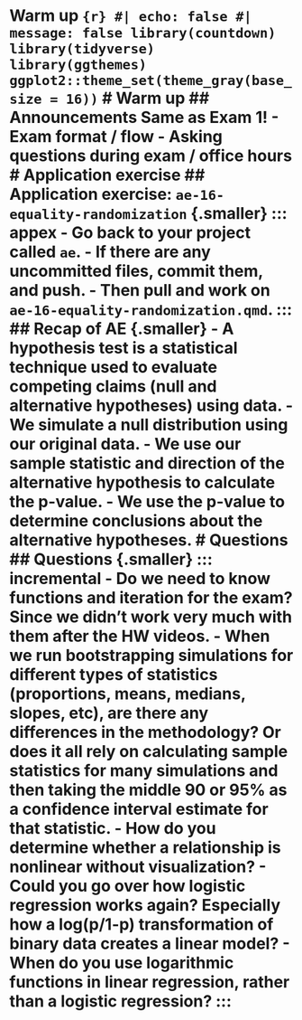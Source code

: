 # Warm up ```{r} #| echo: false #| message: false library(countdown) library(tidyverse) library(ggthemes) ggplot2::theme_set(theme_gray(base_size = 16)) ``` # Warm up ## Announcements Same as Exam 1! - Exam format / flow - Asking questions during exam / office hours # Application exercise ## Application exercise: `ae-16-equality-randomization` {.smaller} ::: appex - Go back to your project called `ae`. - If there are any uncommitted files, commit them, and push. - Then pull and work on `ae-16-equality-randomization.qmd`. ::: ## Recap of AE {.smaller} - A hypothesis test is a statistical technique used to evaluate competing claims (null and alternative hypotheses) using data. - We simulate a null distribution using our original data. - We use our sample statistic and direction of the alternative hypothesis to calculate the p-value. - We use the p-value to determine conclusions about the alternative hypotheses. # Questions ## Questions {.smaller} ::: incremental - Do we need to know functions and iteration for the exam? Since we didn’t work very much with them after the HW videos. - When we run bootstrapping simulations for different types of statistics (proportions, means, medians, slopes, etc), are there any differences in the methodology? Or does it all rely on calculating sample statistics for many simulations and then taking the middle 90 or 95% as a confidence interval estimate for that statistic. - How do you determine whether a relationship is nonlinear without visualization? - Could you go over how logistic regression works again? Especially how a log(p/1-p) transformation of binary data creates a linear model? - When do you use logarithmic functions in linear regression, rather than a logistic regression? :::
